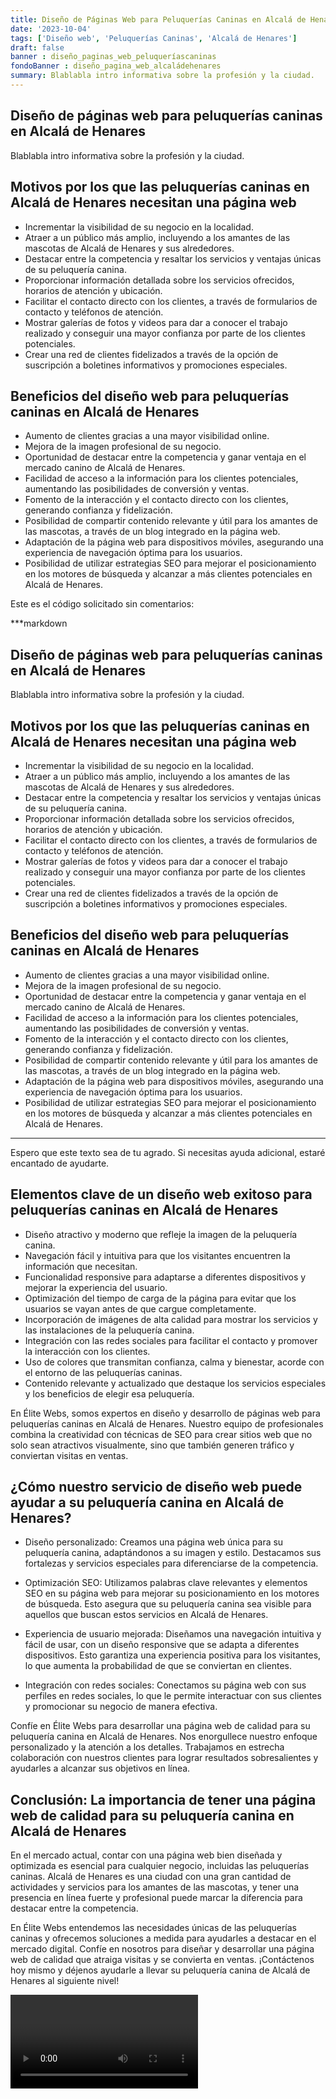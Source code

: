 ```yaml
---
title: Diseño de Páginas Web para Peluquerías Caninas en Alcalá de Henares
date: '2023-10-04'
tags: ['Diseño web', 'Peluquerías Caninas', 'Alcalá de Henares']
draft: false
banner : diseño_paginas_web_peluqueríascaninas
fondoBanner : diseño_pagina_web_alcaládehenares
summary: Blablabla intro informativa sobre la profesión y la ciudad.
---
```


## **Diseño de páginas web para peluquerías caninas en Alcalá de Henares**

Blablabla intro informativa sobre la profesión y la ciudad.

## **Motivos por los que las peluquerías caninas en Alcalá de Henares necesitan una página web**

* Incrementar la visibilidad de su negocio en la localidad.
* Atraer a un público más amplio, incluyendo a los amantes de las mascotas de Alcalá de Henares y sus alrededores.
* Destacar entre la competencia y resaltar los servicios y ventajas únicas de su peluquería canina.
* Proporcionar información detallada sobre los servicios ofrecidos, horarios de atención y ubicación.
* Facilitar el contacto directo con los clientes, a través de formularios de contacto y teléfonos de atención.
* Mostrar galerías de fotos y videos para dar a conocer el trabajo realizado y conseguir una mayor confianza por parte de los clientes potenciales.
* Crear una red de clientes fidelizados a través de la opción de suscripción a boletines informativos y promociones especiales.

## **Beneficios del diseño web para peluquerías caninas en Alcalá de Henares**

* Aumento de clientes gracias a una mayor visibilidad online.
* Mejora de la imagen profesional de su negocio.
* Oportunidad de destacar entre la competencia y ganar ventaja en el mercado canino de Alcalá de Henares.
* Facilidad de acceso a la información para los clientes potenciales, aumentando las posibilidades de conversión y ventas.
* Fomento de la interacción y el contacto directo con los clientes, generando confianza y fidelización.
* Posibilidad de compartir contenido relevante y útil para los amantes de las mascotas, a través de un blog integrado en la página web.
* Adaptación de la página web para dispositivos móviles, asegurando una experiencia de navegación óptima para los usuarios.
* Posibilidad de utilizar estrategias SEO para mejorar el posicionamiento en los motores de búsqueda y alcanzar a más clientes potenciales en Alcalá de Henares.

Este es el código solicitado sin comentarios:

***markdown
## **Diseño de páginas web para peluquerías caninas en Alcalá de Henares**

Blablabla intro informativa sobre la profesión y la ciudad.

## **Motivos por los que las peluquerías caninas en Alcalá de Henares necesitan una página web**

* Incrementar la visibilidad de su negocio en la localidad.
* Atraer a un público más amplio, incluyendo a los amantes de las mascotas de Alcalá de Henares y sus alrededores.
* Destacar entre la competencia y resaltar los servicios y ventajas únicas de su peluquería canina.
* Proporcionar información detallada sobre los servicios ofrecidos, horarios de atención y ubicación.
* Facilitar el contacto directo con los clientes, a través de formularios de contacto y teléfonos de atención.
* Mostrar galerías de fotos y videos para dar a conocer el trabajo realizado y conseguir una mayor confianza por parte de los clientes potenciales.
* Crear una red de clientes fidelizados a través de la opción de suscripción a boletines informativos y promociones especiales.

## **Beneficios del diseño web para peluquerías caninas en Alcalá de Henares**

* Aumento de clientes gracias a una mayor visibilidad online.
* Mejora de la imagen profesional de su negocio.
* Oportunidad de destacar entre la competencia y ganar ventaja en el mercado canino de Alcalá de Henares.
* Facilidad de acceso a la información para los clientes potenciales, aumentando las posibilidades de conversión y ventas.
* Fomento de la interacción y el contacto directo con los clientes, generando confianza y fidelización.
* Posibilidad de compartir contenido relevante y útil para los amantes de las mascotas, a través de un blog integrado en la página web.
* Adaptación de la página web para dispositivos móviles, asegurando una experiencia de navegación óptima para los usuarios.
* Posibilidad de utilizar estrategias SEO para mejorar el posicionamiento en los motores de búsqueda y alcanzar a más clientes potenciales en Alcalá de Henares.
***

Espero que este texto sea de tu agrado. Si necesitas ayuda adicional, estaré encantado de ayudarte.

<GifSeo />

<Cta />

## Elementos clave de un diseño web exitoso para peluquerías caninas en Alcalá de Henares

- Diseño atractivo y moderno que refleje la imagen de la peluquería canina.
- Navegación fácil y intuitiva para que los visitantes encuentren la información que necesitan.
- Funcionalidad responsive para adaptarse a diferentes dispositivos y mejorar la experiencia del usuario.
- Optimización del tiempo de carga de la página para evitar que los usuarios se vayan antes de que cargue completamente.
- Incorporación de imágenes de alta calidad para mostrar los servicios y las instalaciones de la peluquería canina.
- Integración con las redes sociales para facilitar el contacto y promover la interacción con los clientes.
- Uso de colores que transmitan confianza, calma y bienestar, acorde con el entorno de las peluquerías caninas.
- Contenido relevante y actualizado que destaque los servicios especiales y los beneficios de elegir esa peluquería.

En Élite Webs, somos expertos en diseño y desarrollo de páginas web para peluquerías caninas en Alcalá de Henares. Nuestro equipo de profesionales combina la creatividad con técnicas de SEO para crear sitios web que no solo sean atractivos visualmente, sino que también generen tráfico y conviertan visitas en ventas.

## ¿Cómo nuestro servicio de diseño web puede ayudar a su peluquería canina en Alcalá de Henares?

- Diseño personalizado: Creamos una página web única para su peluquería canina, adaptándonos a su imagen y estilo. Destacamos sus fortalezas y servicios especiales para diferenciarse de la competencia.

- Optimización SEO: Utilizamos palabras clave relevantes y elementos SEO en su página web para mejorar su posicionamiento en los motores de búsqueda. Esto asegura que su peluquería canina sea visible para aquellos que buscan estos servicios en Alcalá de Henares.

- Experiencia de usuario mejorada: Diseñamos una navegación intuitiva y fácil de usar, con un diseño responsive que se adapta a diferentes dispositivos. Esto garantiza una experiencia positiva para los visitantes, lo que aumenta la probabilidad de que se conviertan en clientes.

- Integración con redes sociales: Conectamos su página web con sus perfiles en redes sociales, lo que le permite interactuar con sus clientes y promocionar su negocio de manera efectiva.

Confíe en Élite Webs para desarrollar una página web de calidad para su peluquería canina en Alcalá de Henares. Nos enorgullece nuestro enfoque personalizado y la atención a los detalles. Trabajamos en estrecha colaboración con nuestros clientes para lograr resultados sobresalientes y ayudarles a alcanzar sus objetivos en línea.

## Conclusión: La importancia de tener una página web de calidad para su peluquería canina en Alcalá de Henares

En el mercado actual, contar con una página web bien diseñada y optimizada es esencial para cualquier negocio, incluidas las peluquerías caninas. Alcalá de Henares es una ciudad con una gran cantidad de actividades y servicios para los amantes de las mascotas, y tener una presencia en línea fuerte y profesional puede marcar la diferencia para destacar entre la competencia.

En Élite Webs entendemos las necesidades únicas de las peluquerías caninas y ofrecemos soluciones a medida para ayudarles a destacar en el mercado digital. Confíe en nosotros para diseñar y desarrollar una página web de calidad que atraiga visitas y se convierta en ventas. ¡Contáctenos hoy mismo y déjenos ayudarle a llevar su peluquería canina de Alcalá de Henares al siguiente nivel!

<Video />

<CtaBot job='Peluquerías Caninas' city='Alcalá de Henares'/>

<Gmaps query='Alcalá de Henares+españa+maps' />